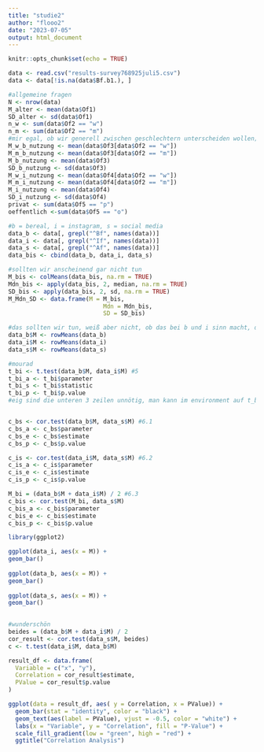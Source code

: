 ```yaml
---
title: "studie2"
author: "flooo2"
date: "2023-07-05"
output: html_document
---
```


```r
knitr::opts_chunk$set(echo = TRUE)
```

```r
data <- read.csv("results-survey768925juli5.csv")
data <- data[!is.na(data$Bf.b1.), ]
```
```r
#allgemeine fragen
N <- nrow(data)
M_alter <- mean(data$Of1)
SD_alter <- sd(data$Of1)
n_w <- sum(data$Of2 == "w")
n_m <- sum(data$Of2 == "m")
#mir egal, ob wir generell zwischen geschlechtern unterscheiden wollen; wollte nur schauen, wie das geht; wahrscheinlich nur bei vielen teilnehmern?
M_w_b_nutzung <- mean(data$Of3[data$Of2 == "w"])
M_m_b_nutzung <- mean(data$Of3[data$Of2 == "m"])
M_b_nutzung <- mean(data$Of3)
SD_b_nutzung <- sd(data$Of3)
M_w_i_nutzung <- mean(data$Of4[data$Of2 == "w"])
M_m_i_nutzung <- mean(data$Of4[data$Of2 == "m"])
M_i_nutzung <- mean(data$Of4)
SD_i_nutzung <- sd(data$Of4)
privat <- sum(data$Of5 == "p")
oeffentlich <-sum(data$Of5 == "o")
```

```r
#b = bereal, i = instagram, s = social media
data_b <- data[, grepl("^Bf", names(data))]
data_i <- data[, grepl("^If", names(data))]
data_s <- data[, grepl("^Af", names(data))]
data_bis <- cbind(data_b, data_i, data_s)

#sollten wir anscheinend gar nicht tun
M_bis <- colMeans(data_bis, na.rm = TRUE)
Mdn_bis <- apply(data_bis, 2, median, na.rm = TRUE)
SD_bis <- apply(data_bis, 2, sd, na.rm = TRUE)
M_Mdn_SD <- data.frame(M = M_bis,
                           Mdn = Mdn_bis,
                           SD = SD_bis)
```

```r
#das sollten wir tun, weiß aber nicht, ob das bei b und i sinn macht, die skala haben wir uns ja selber ausgedacht...
data_b$M <- rowMeans(data_b)
data_i$M <- rowMeans(data_i)
data_s$M <- rowMeans(data_s)

#mourad
t_bi <- t.test(data_b$M, data_i$M) #5
t_bi_a <- t_bi$parameter 
t_bi_s <- t_bi$statistic
t_bi_p <- t_bi$p.value 
#eig sind die unteren 3 zeilen unnötig, man kann im environment auf t_bi klicken; war in der übung auch so, die werte sind wahrscheinlich wichtig


c_bs <- cor.test(data_b$M, data_s$M) #6.1
c_bs_a <- c_bs$parameter
c_bs_e <- c_bs$estimate
c_bs_p <- c_bs$p.value

c_is <- cor.test(data_i$M, data_s$M) #6.2
c_is_a <- c_is$parameter
c_is_e <- c_is$estimate
c_is_p <- c_is$p.value

M_bi = (data_b$M + data_i$M) / 2 #6.3
c_bis <- cor.test(M_bi, data_s$M) 
c_bis_a <- c_bis$parameter
c_bis_e <- c_bis$estimate
c_bis_p <- c_bis$p.value
```

```r
library(ggplot2)

ggplot(data_i, aes(x = M)) +
geom_bar()
  
ggplot(data_b, aes(x = M)) +
geom_bar()
  
ggplot(data_s, aes(x = M)) +
geom_bar()
  

#wunderschön
beides = (data_b$M + data_i$M) / 2
cor_result <- cor.test(data_s$M, beides)
c <- t.test(data_i$M, data_b$M)

result_df <- data.frame(
  Variable = c("x", "y"),
  Correlation = cor_result$estimate,
  PValue = cor_result$p.value
)

ggplot(data = result_df, aes( y = Correlation, x = PValue)) +
  geom_bar(stat = "identity", color = "black") +
  geom_text(aes(label = PValue), vjust = -0.5, color = "white") +
  labs(x = "Variable", y = "Correlation", fill = "P-Value") +
  scale_fill_gradient(low = "green", high = "red") +
  ggtitle("Correlation Analysis")
```


